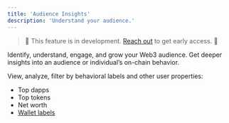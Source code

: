 ```yaml
---
title: 'Audience Insights'
description: 'Understand your audience.'
---
```


> 🚧 This feature is in development. <a href="cal.com/demo/30min">Reach out</a> to get early access. 🚧

Identify, understand, engage, and grow your Web3 audience. 
Get deeper insights into an audience or individual’s on-chain behavior.

View, analyze, filter by behavioral labels and other user properties: 
- Top dapps
- Top tokens
- Net worth
- <a href="/features/wallet-intelligence/wallet-labels">Wallet labels</a>